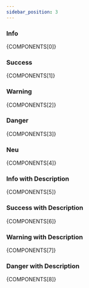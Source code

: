 ```yaml
---
sidebar_position: 3
---
```



### Info

<CodePreview>{COMPONENTS[0]}</CodePreview>

### Success

<CodePreview>{COMPONENTS[1]}</CodePreview>

### Warning

<CodePreview>{COMPONENTS[2]}</CodePreview>

### Danger

<CodePreview>{COMPONENTS[3]}</CodePreview>

### Neu

<CodePreview>{COMPONENTS[4]}</CodePreview>

### Info with Description

<CodePreview>{COMPONENTS[5]}</CodePreview>

### Success with Description

<CodePreview>{COMPONENTS[6]}</CodePreview>

### Warning with Description

<CodePreview>{COMPONENTS[7]}</CodePreview>

### Danger with Description

<CodePreview>{COMPONENTS[8]}</CodePreview>
